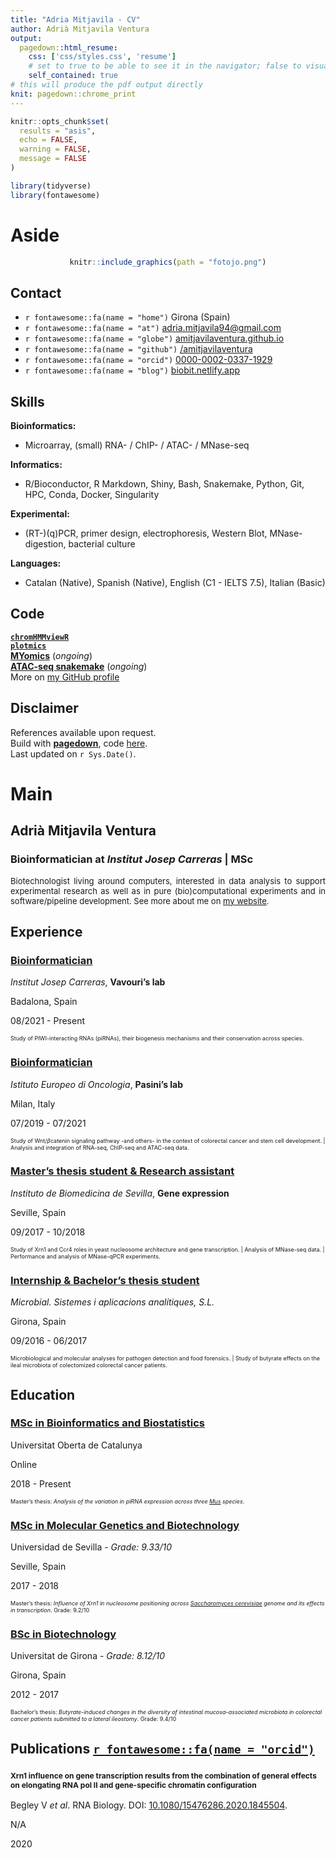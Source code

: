 ```yaml
---
title: "Adria Mitjavila - CV"
author: Adrià Mitjavila Ventura
output:
  pagedown::html_resume:
    css: ['css/styles.css', 'resume']
    # set to true to be able to see it in the navigator; false to visualize in the RStudio viewer
    self_contained: true
# this will produce the pdf output directly
knit: pagedown::chrome_print
---
```



```r
knitr::opts_chunk$set(
  results = "asis", 
  echo = FALSE,
  warning = FALSE,
  message = FALSE
)

library(tidyverse)
library(fontawesome)
```


# Aside

<center>
```r
knitr::include_graphics(path = "fotojo.png")
```
</center>

## Contact {#contact}

-   `r fontawesome::fa(name = "home")` Girona (Spain)
-   `r fontawesome::fa(name = "at")` [adria.mitjavila94\@gmail.com](mailto:adria.mitjavila94@gmail.com){.email}
-   `r fontawesome::fa(name = "globe")` [amitjavilaventura.github.io](https://amitjavilaventura.github.io){target="_blank"}
-   `r fontawesome::fa(name = "github")` [/amitjavilaventura](https://github.com/amitjavilaventura){target="_blank"}
-   `r fontawesome::fa(name = "orcid")` [0000-0002-0337-1929](https://orcid.org/0000-0002-0337-1929){target="_blank"}
-   `r fontawesome::fa(name = "blog")` [biobit.netlify.app](https://biobit.netlify.app){target="_blank"}


## Skills {#skills}

**Bioinformatics:**

-   Microarray, (small) RNA- / ChIP- / ATAC- / MNase-seq <!--, ENSEMBL, UCSC Genome Browser, IGV, NCBI Blast -->

**Informatics:**

-   R/Bioconductor, R Markdown, Shiny, Bash, Snakemake, Python, Git, HPC, Conda, Docker, Singularity <!--, Linux (Ubuntu), Mac OS, Windows, MSOffice, LibreOffice -->

**Experimental:**

-   (RT-)(q)PCR, primer design, electrophoresis, Western Blot, MNase-digestion, bacterial culture

**Languages:**

-   Catalan (Native), Spanish (Native), English (C1 - IELTS 7.5), Italian (Basic)

## Code

**[`chromHMMviewR`](https://amitjavilaventura.github.io/chromHMMviewR/)**<br>
**[`plotmics`](https://amitjavilaventura.github.io/plotmics/)**<br>
**[MYomics](https://github.com/amitjavilaventura/DPomics/tree/MYomics)** (*ongoing*)<br>
**[ATAC-seq snakemake](https://github.com/amitjavilaventura/ATACseq-snakemake)** (*ongoing*)<br>
More on [my GitHub profile](https://github.com/amitjavilaventura)


## Disclaimer {#disclaimer}

References available upon request.<br>
Build with [**pagedown**](https://github.com/rstudio/pagedown), code [here](https://github.com/amitjavilaventura/CVs/blob/main/cv-pagedown/amitjavila_resume.Rmd).<br>
Last updated on `r Sys.Date()`.


# Main

## Adrià Mitjavila Ventura {#title}

### Bioinformatician at *Institut Josep Carreras* | MSc

<p style="font-size:13px; text-align:justify;">Biotechnologist living around computers, interested in data analysis to support experimental research as well as in pure (bio)computational experiments and in software/pipeline development. See more about me on [my website](https://amitjavilaventura.github.io).</p>

## Experience {data-icon="laptop"}

### [Bioinformatician](https://amitjavilaventura.github.io/research/005-ijc/){target="_blank"}

*Institut Josep Carreras*, **Vavouri's lab**

Badalona, Spain

08/2021 - Present

<span style="font-size:9px">
Study of PIWI-interacting RNAs (piRNAs), their biogenesis mechanisms and their conservation across species.
</span>

### [Bioinformatician](https://amitjavilaventura.github.io/research/003-ieo/){target="_blank"}

*Istituto Europeo di Oncologia*, **Pasini's lab**

Milan, Italy

07/2019 - 07/2021

<span style="font-size:9px">
Study of Wnt/$\beta$catenin signaling pathway -and others- in the context of colorectal cancer and stem cell development.   |   Analysis and integration of RNA-seq, ChIP-seq and ATAC-seq data.
</span>

### [Master's thesis student & Research assistant](https://amitjavilaventura.github.io/research/002-ibis/){target="_blank"}

*Instituto de Biomedicina de Sevilla*, **Gene expression**

Seville, Spain

09/2017 - 10/2018

<span style="font-size:9px">
Study of Xrn1 and Ccr4 roles in yeast nucleosome architecture and gene transcription.   |   Analysis of MNase-seq data.   |   Performance and analysis of MNase-qPCR experiments.
</span>

### [Internship & Bachelor's thesis student](https://amitjavilaventura.github.io/research/001-microbial/){target="_blank"}

*Microbial. Sistemes i aplicacions analítiques, S.L.*

Girona, Spain

09/2016 - 06/2017

<span style="font-size:9px">
Microbiological and molecular analyses for pathogen detection and food forensics.   |   Study of butyrate effects on the ileal microbiota of colectomized colorectal cancer patients.
</span>

## Education {data-icon="graduation-cap" data-concise="true"}

### [MSc in Bioinformatics and Biostatistics](https://estudios.uoc.edu/es/masters-universitarios/bioinformatica-bioestadistica/presentacion){target="_blank"}

Universitat Oberta de Catalunya

Online

2018 - Present

<span style="font-size:9px">
Master's thesis: *Analysis of the variation in piRNA expression across three <u>Mus</u> species*.
</span>

### [MSc in Molecular Genetics and Biotechnology](https://masteroficial.us.es/gmb/){target="_blank"}

Universidad de Sevilla - *Grade: 9.33/10*

Seville, Spain

2017 - 2018

<span style="font-size:9px">
Master's thesis: *Influence of Xrn1 in nucleosome positioning across <ins>Saccharomyces cerevisiae</ins> genome and its effects in transcription*. Grade: 9.2/10
</span>

### [BSc in Biotechnology](https://www.udg.edu/en/estudia/Oferta-formativa/Graus/Fitxes?IDE=993&ID=3103G0215){target="_blank"}

Universitat de Girona - *Grade: 8.12/10*

Girona, Spain

2012 - 2017

<span style="font-size:9px">
Bachelor's thesis: *Butyrate-induced changes in the diversity of intestinal mucosa-associated microbiota in colorectal cancer patients submitted to a lateral ileostomy*. Grade: 9.4/10
</span>

## Publications [`r fontawesome::fa(name = "orcid")`](https://orcid.org/0000-0002-0337-1929) {data-icon="book"}

### <span style="font-size:12px"> Xrn1 influence on gene transcription results from the combination of general effects on elongating RNA pol II and gene-specific chromatin configuration</span>

Begley V *et al*. RNA Biology. DOI: [10.1080/15476286.2020.1845504](https://doi.org/10.1080/15476286.2020.1845504){target="_blank"}.

N/A

2020